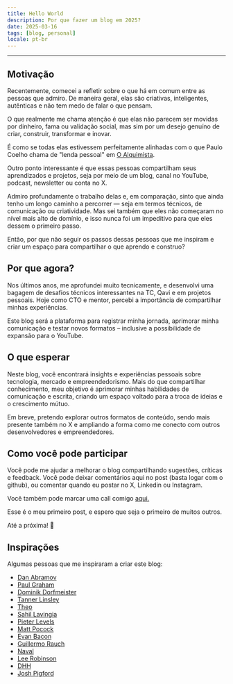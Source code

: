 ```yaml
---
title: Hello World
description: Por que fazer um blog em 2025?
date: 2025-03-16
tags: [blog, personal]
locale: pt-br
---
```


---

## Motivação

Recentemente, comecei a refletir sobre o que há em comum entre as pessoas que admiro. De maneira geral, elas são criativas, inteligentes, autênticas e não tem medo de falar o que pensam. 

O que realmente me chama atenção é que elas não parecem ser movidas por dinheiro, fama ou validação social, mas sim por um desejo genuíno de criar, construir, transformar e inovar.

É como se todas elas estivessem perfeitamente alinhadas com o que Paulo Coelho chama de "lenda pessoal" em [O Alquimista](https://en.wikipedia.org/wiki/The_Alchemist_(novel)).

Outro ponto interessante é que essas pessoas compartilham seus aprendizados e projetos, seja por meio de um blog, canal no YouTube, podcast, newsletter ou conta no X. 

Admiro profundamente o trabalho delas e, em comparação, sinto que ainda tenho um longo caminho a percorrer — seja em termos técnicos, de comunicação ou criatividade. Mas sei também que eles não começaram no nível mais alto de domínio, e isso nunca foi um impeditivo para que eles dessem o primeiro passo.

Então, por que não seguir os passos dessas pessoas que me inspiram e criar um espaço para compartilhar o que aprendo e construo?

## Por que agora?

Nos últimos anos, me aprofundei muito tecnicamente, e desenvolvi uma bagagem de desafios técnicos interessantes na TC, Qavi e em projetos pessoais. Hoje como CTO e mentor, percebi a importância de compartilhar minhas experiências.

Este blog será a plataforma para registrar minha jornada, aprimorar minha comunicação e testar novos formatos – inclusive a possibilidade de expansão para o YouTube.

## O que esperar

Neste blog, você encontrará insights e experiências pessoais sobre tecnologia, mercado e empreendedorismo. Mais do que compartilhar conhecimento, meu objetivo é aprimorar minhas habilidades de comunicação e escrita, criando um espaço voltado para a troca de ideias e o crescimento mútuo.

Em breve, pretendo explorar outros formatos de conteúdo, sendo mais presente também no X e ampliando a forma como me conecto com outros desenvolvedores e empreendedores.

## Como você pode participar

Você pode me ajudar a melhorar o blog compartilhando sugestões, críticas e feedback. Você pode deixar comentários aqui no post (basta logar com o github), ou comentar quando eu postar no X, Linkedin ou Instagram.

Você também pode marcar uma call comigo [aqui.](https://cal.com/danielcspaiva/30min)

Esse é o meu primeiro post, e espero que seja o primeiro de muitos outros.

Até a próxima! 👋

## Inspirações

Algumas pessoas que me inspiraram a criar este blog:

- [Dan Abramov](https://overreacted.io/)
- [Paul Graham](https://www.paulgraham.com/)
- [Dominik Dorfmeister](https://tkdodo.eu/blog)
- [Tanner Linsley](https://tannerlinsley.com/)
- [Theo](https://t3.gg/)
- [Sahil Lavingia](https://sahillavingia.com/)
- [Pieter Levels](https://levels.io)
- [Matt Pocock](https://www.mattpocock.com/)
- [Evan Bacon](https://evanbacon.dev/)
- [Guillermo Rauch](https://rauchg.com/)
- [Naval](https://nav.al/)
- [Lee Robinson](https://leerob.com/)
- [DHH](https://dhh.dk/)
- [Josh Pigford
](https://joshpigford.com/)

